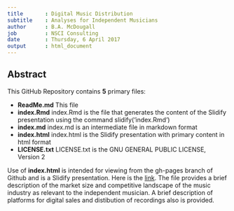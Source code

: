 ```yaml
---
title       : Digital Music Distribution
subtitle    : Analyses for Independent Musicians
author      : B.A. McDougall
job         : NSCI Consulting
date        : Thursday, 6 April 2017
output      : html_document
---
```


## Abstract

This GitHub Repository contains **5** primary files:

- **ReadMe.md** This file
- **index.Rmd** index.Rmd is the file that generates the content of the Slidify 
presentation using the command slidify('index.Rmd')
- **index.md** index.md is an intermediate file in markdown format
- **index.html** index.html is the Slidify presentation with primary content
  in html format
- **LICENSE.txt** LICENSE.txt is the GNU GENERAL PUBLIC LICENSE, Version 2


Use of **index.html** is intended for viewing from the gh-pages branch  of 
Github and is a Slidify presentation.  Here is the 
[link](https://bamcdougall.github.io/digitalMusicDistribution).  The file 
provides a brief description of the market
size and competitive landscape of the music industry as relevant to the
independent musician.  A brief description of platforms for digital sales and
distibution of recordings also is provided.